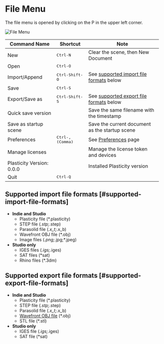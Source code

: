 # File Menu

The file menu is opened by clicking on the P in the upper left corner.

![File Menu](/img/file-menu.png)

| Command Name              | Shortcut                  | Note                                                                      |
| ------------------------- | ------------------------- | ------------------------------------------------------------------------- |
| New                       | <kbd>Ctrl-N</kbd>         | Clear the scene, then New Document                                        |
| Open                      | <kbd>Ctrl-O</kbd>         |                                                                           |
| Import/Append             | <kbd>Ctrl-Shift-O</kbd>   | See [supported import file formats](#supported-import-file-formats) below |
| Save                      | <kbd>Ctrl-S</kbd>         |                                                                           |
| Export/Save as            | <kbd>Ctrl-Shift-S</kbd>   | See [supported export file formats](#supported-export-file-formats) below |
| Quick save version        |                           | Save the same filename with the timestamp                                 |
| Save as startup scene     |                           | Save the current document as the startup scene                            |
| Preferences               | <kbd>Ctrl-, (Comma)</kbd> | See [Preferences](./preferences) page                                     |
| Manage licenses           |                           | Manage the license token and devices                                      |
| Plasticity Version: 0.0.0 |                           | Installed Plasticity version                                              |
| Quit                      | <kbd>Ctrl-Q</kbd>         |                                                                           |


## Supported import file formats [#supported-import-file-formats]
- **Indie and Studio** 
    - Plasticity file (*.plasticity)
    - STEP file (*.stp;*.step)
    - Parasolid file (*.x_t;*.x_b)
    - Wavefront OBJ file (*.obj)
    - Image files (*.png;*.jpg;*.jpeg)
- **Studio only**
    - IGES files (*.igs;*.iges) 
    - SAT files (*sat)
    - Rhino files (*.3dm) 

## Supported export file formats [#supported-export-file-formats]
- **Indie and Studio** 
    - Plasticity file (*.plasticity)
    - STEP file (*.stp;*.step)
    - Parasolid file (*.x_t;*.x_b)
    - [Wavefront OBJ file](./export-obj) (*.obj)
    - STL file (*.stl)
- **Studio only**
    - IGES file (*.igs;*.iges)
    - SAT file (*sat)




